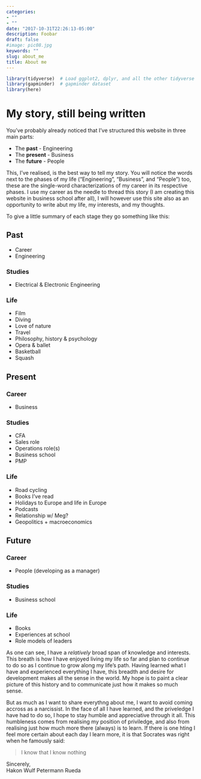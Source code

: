 ```yaml
---
categories:
- ""
- ""
date: "2017-10-31T22:26:13-05:00"
description: Foobar
draft: false
#image: pic08.jpg
keywords: ""
slug: about_me
title: About me
---
```



```r
library(tidyverse)  # Load ggplot2, dplyr, and all the other tidyverse packages
library(gapminder)  # gapminder dataset
library(here)
```


# My story, still being written

You've probably already noticed that I've structured this website in three main parts:

* The **past** - Engineering
* The **present** - Business
* The **future** - People

This, I've realised, is the best way to tell my story. You will notice the words next to the phases of my life ("Engineering", "Business", and "People") too, these are the single-word characterizations of my career in its respective phases. I use my career as the needle to thread this story (I am creating this website in business school after all), I will however use this site also as an opportunity to write abut my life, my interests, and my thoughts.

To give a little summary of each stage they go something like this:

## Past

* Career
 * Engineering
  
### Studies

* Electrical & Electronic Engineering
  
### Life

* Film
* Diving
* Love of nature
* Travel
* Philosophy, history & psychology
* Opera & ballet
* Basketball
* Squash

## Present

### Career

* Business
  
### Studies

* CFA
* Sales role
* Operations role(s)
* Business school
* PMP

### Life

* Road cycling
* Books I've read
* Holidays to Europe and life in Europe
* Podcasts
* Relationship w/ Meg?
* Geopolitics + macroeconomics

  
## Future

### Career

* People (developing as a manager)
  
### Studies

* Business school
  
### Life

* Books
* Experiences at school
* Role models of leaders


As one can see, I have a _relatively_ broad span of knowledge and interests. This breath is how I have enjoyed living my life so far and plan to continue to do so as I continue to grow along my life's path. Having learned what I have and experienced everything I have, this breadth and desire for development makes all the sense in the world. My hope is to paint a clear picture of this history and to communicate just how it makes so much sense.

But as much as I want to share everythng about me, I want to avoid coming accross as a narcissist. In the face of all I have learned, and the priveledge I have had to do so, I hope to stay humble and appreciative through it all. This humbleness comes from realising my position of priviledge, and also from realising just how much more there (always) is to learn. If there is one hting I feel more certain about each day I learn more, it is that Socrates was right when he famously said:

> I know that I know nothing

Sincerely,\
Hakon Wulf Petermann Rueda
